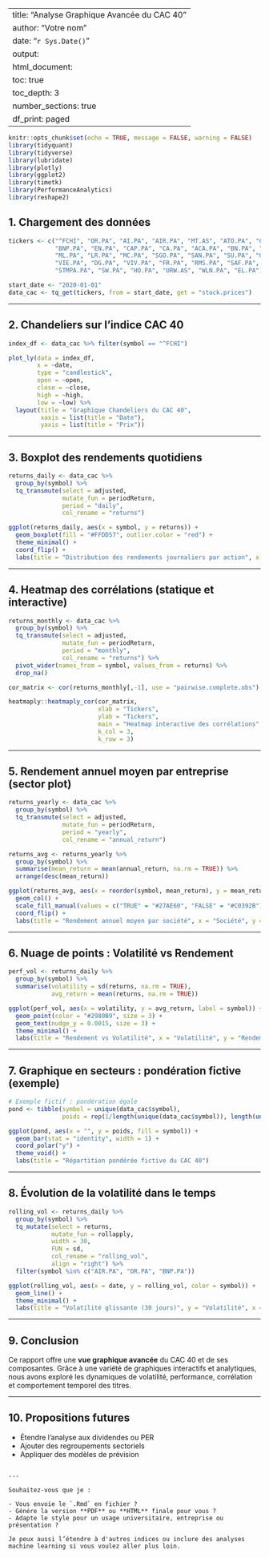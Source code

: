
---
title: "Analyse Graphique Avancée du CAC 40"
author: "Votre nom"
date: "`r Sys.Date()`"
output:
  html_document:
    toc: true
    toc_depth: 3
    number_sections: true
    df_print: paged
---

```r
knitr::opts_chunk$set(echo = TRUE, message = FALSE, warning = FALSE)
library(tidyquant)
library(tidyverse)
library(lubridate)
library(plotly)
library(ggplot2)
library(timetk)
library(PerformanceAnalytics)
library(reshape2)
```

## 1. Chargement des données

```r
tickers <- c("^FCHI", "OR.PA", "AI.PA", "AIR.PA", "MT.AS", "ATO.PA", "CS.PA", 
             "BNP.PA", "EN.PA", "CAP.PA", "CA.PA", "ACA.PA", "BN.PA", "KER.PA", 
             "ML.PA", "LR.PA", "MC.PA", "SGO.PA", "SAN.PA", "SU.PA", "GLE.PA", 
             "VIE.PA", "DG.PA", "VIV.PA", "FR.PA", "RMS.PA", "SAF.PA", "STLA.PA", 
             "STMPA.PA", "SW.PA", "HO.PA", "URW.AS", "WLN.PA", "EL.PA")

start_date <- "2020-01-01"
data_cac <- tq_get(tickers, from = start_date, get = "stock.prices")
```

---

## 2. Chandeliers sur l’indice CAC 40

```r
index_df <- data_cac %>% filter(symbol == "^FCHI")

plot_ly(data = index_df,
        x = ~date,
        type = "candlestick",
        open = ~open,
        close = ~close,
        high = ~high,
        low = ~low) %>%
  layout(title = "Graphique Chandeliers du CAC 40",
         xaxis = list(title = "Date"),
         yaxis = list(title = "Prix"))
```

---

## 3. Boxplot des rendements quotidiens

```r
returns_daily <- data_cac %>%
  group_by(symbol) %>%
  tq_transmute(select = adjusted,
               mutate_fun = periodReturn,
               period = "daily",
               col_rename = "returns")

ggplot(returns_daily, aes(x = symbol, y = returns)) +
  geom_boxplot(fill = "#FFDD57", outlier.color = "red") +
  theme_minimal() +
  coord_flip() +
  labs(title = "Distribution des rendements journaliers par action", x = "Société", y = "Rendement quotidien")
```

---

## 4. Heatmap des corrélations (statique et interactive)

```r
returns_monthly <- data_cac %>%
  group_by(symbol) %>%
  tq_transmute(select = adjusted,
               mutate_fun = periodReturn,
               period = "monthly",
               col_rename = "returns") %>%
  pivot_wider(names_from = symbol, values_from = returns) %>%
  drop_na()

cor_matrix <- cor(returns_monthly[,-1], use = "pairwise.complete.obs")

heatmaply::heatmaply_cor(cor_matrix,
                         xlab = "Tickers",
                         ylab = "Tickers",
                         main = "Heatmap interactive des corrélations",
                         k_col = 3,
                         k_row = 3)
```

---

## 5. Rendement annuel moyen par entreprise (sector plot)

```r
returns_yearly <- data_cac %>%
  group_by(symbol) %>%
  tq_transmute(select = adjusted,
               mutate_fun = periodReturn,
               period = "yearly",
               col_rename = "annual_return")

returns_avg <- returns_yearly %>%
  group_by(symbol) %>%
  summarise(mean_return = mean(annual_return, na.rm = TRUE)) %>%
  arrange(desc(mean_return))

ggplot(returns_avg, aes(x = reorder(symbol, mean_return), y = mean_return, fill = mean_return > 0)) +
  geom_col() +
  scale_fill_manual(values = c("TRUE" = "#27AE60", "FALSE" = "#C0392B")) +
  coord_flip() +
  labs(title = "Rendement annuel moyen par société", x = "Société", y = "Rendement moyen")
```

---

## 6. Nuage de points : Volatilité vs Rendement

```r
perf_vol <- returns_daily %>%
  group_by(symbol) %>%
  summarise(volatility = sd(returns, na.rm = TRUE),
            avg_return = mean(returns, na.rm = TRUE))

ggplot(perf_vol, aes(x = volatility, y = avg_return, label = symbol)) +
  geom_point(color = "#2980B9", size = 3) +
  geom_text(nudge_y = 0.0015, size = 3) +
  theme_minimal() +
  labs(title = "Rendement vs Volatilité", x = "Volatilité", y = "Rendement moyen")
```

---

## 7. Graphique en secteurs : pondération fictive (exemple)

```r
# Exemple fictif : pondération égale
pond <- tibble(symbol = unique(data_cac$symbol),
               poids = rep(1/length(unique(data_cac$symbol)), length(unique(data_cac$symbol))))

ggplot(pond, aes(x = "", y = poids, fill = symbol)) +
  geom_bar(stat = "identity", width = 1) +
  coord_polar("y") +
  theme_void() +
  labs(title = "Répartition pondérée fictive du CAC 40")
```

---

## 8. Évolution de la volatilité dans le temps

```r
rolling_vol <- returns_daily %>%
  group_by(symbol) %>%
  tq_mutate(select = returns,
            mutate_fun = rollapply,
            width = 30,
            FUN = sd,
            col_rename = "rolling_vol",
            align = "right") %>%
  filter(symbol %in% c("AIR.PA", "OR.PA", "BNP.PA"))

ggplot(rolling_vol, aes(x = date, y = rolling_vol, color = symbol)) +
  geom_line() +
  theme_minimal() +
  labs(title = "Volatilité glissante (30 jours)", y = "Volatilité", x = "Date")
```

---

## 9. Conclusion

Ce rapport offre une **vue graphique avancée** du CAC 40 et de ses composantes. Grâce à une variété de graphiques interactifs et analytiques, nous avons exploré les dynamiques de volatilité, performance, corrélation et comportement temporel des titres.

---

## 10. Propositions futures

* Étendre l’analyse aux dividendes ou PER
* Ajouter des regroupements sectoriels
* Appliquer des modèles de prévision

```

---

Souhaitez-vous que je :

- Vous envoie le `.Rmd` en fichier ?
- Génére la version **PDF** ou **HTML** finale pour vous ?
- Adapte le style pour un usage universitaire, entreprise ou présentation ?

Je peux aussi l’étendre à d'autres indices ou inclure des analyses machine learning si vous voulez aller plus loin.
```
